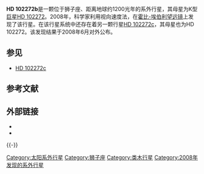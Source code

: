 {{Infobox Planet
| bgcolour = #A0B0FF
| image =
| caption =
| name = HD 102272b
| parent star = yes
| star = HD 102272
| planet = 
| constell = 狮子座
| distance = 1200±300光年
| RA = {{RA|11|46|23.5351}}<ref name=sb>{{SIMBAD link|HD+102272|HD 102272}}, entry, [[SIMBAD|SIMBAD]].  Accessed on line [[June_18|June 18]], [[2008|2008]].</ref>
| DEC = {{DEC|+14|07|26.350}}<ref name=sb />
| class = K0<ref name=pp>[http://luth7.obspm.fr/~schneider/HD_102272a.pdf A Planetary System Around the K0 Giant HD 102272]{{dead link|date=2017年11月 |bot=InternetArchiveBot |fix-attempted=yes }}, A. Niedzielski et al., preprint.  Submitted to ''Astrophysical Journal Letters''.  Accessed on line [[June_18|June 18]], [[2008|2008]].</ref>
| discovery = yes
| discovery_ref = 
| discoverer = Niedzielski ''et al.''
| discovered = 2008年6月18日
| discovery_method = 视向速度法
| semimajor = 0.614 ± 0.001<ref name=pp />天文单位
| semiminor = 
| orbital_circ = 
| eccentricity = 0.05 ± 0.04<ref name=pp />
| period = 127.58 ± 0.30<ref name=pp />地球日
| inclination = 
| long_periastron = 118 ± 58<ref name=pp />°
| time_periastron = 2452146 ± 64<ref name=pp />儒略日
| semi-amp = 155.5 ± 5.6<ref name=pp />m/s
| physical_characteristics = yes
| mean_radius = 
| density = 
| surface_grav = 
| mass = 
| minimum_mass = 5.9 ± 0.2<ref name=pp />[[木星质量|''M''<sub>''J''</sub>]]
| single_temperature = 
| magnitude =
}}

'''HD 102272b'''是一颗位于狮子座、距离地球约1200光年的系外行星，其母星为K型[[巨星|巨星]][[HD_102272|HD 102272]]。2008年，科学家利用视向速度法，在[[霍比-埃伯利望远镜|霍比-埃伯利望远镜]]上发现了该行星。在该行星系统中还存在着另一颗行星[[HD_102272c|HD 102272c]]，其母星也为HD 102272。该发现结果于2008年6月对外公布。

== 参见 ==
* [[HD_102272c|HD 102272c]]

== 参考文献 ==
{{Reflist|2}}

== 外部链接 ==
* {{cite web |url=http://exoplanet.eu/planet.php?p1=HD+102272&p2=b |title=Notes for planet HD 102272 b |accessdate=2008-07-01 |work=The Extrasolar Planets Encyclopaedia |publisher= |date= |archive-date=2012-05-05 |archive-url=https://web.archive.org/web/20120505074141/http://exoplanet.eu/planet.php?p1=HD+102272&p2=b |dead-url=no }}
* {{cite web | url=http://media4.obspm.fr/exoplanets/base/planete.php?etoile=HD+102272&planete=b | title=HD 102272 b | work=Exoplanets | accessdate=2008-11-09 | archive-url=https://web.archive.org/web/20120304131043/http://media4.obspm.fr/exoplanets/base/planete.php?etoile=HD+102272&planete=b | archive-date=2012-03-04 | dead-url=yes }}
{{-}}
{{Sky|11|46|23.5351|+|14|07|26.350|1200}}
{{系外行星小作品}}

[[Category:太阳系外行星|Category:太阳系外行星]]
[[Category:狮子座|Category:狮子座]]
[[Category:类木行星|Category:类木行星]]
[[Category:2008年发现的系外行星|Category:2008年发现的系外行星]]